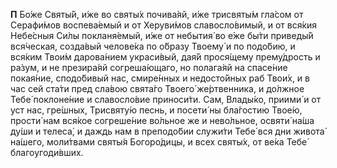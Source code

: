 **П** Бо́же Святы́й, и́же во святы́х почива́яй, и́же трисвяты́м гла́сом от Серафи́мов воспева́емый и от Херуви́мов славосло́вимый, и от вся́кия Небе́сныя Си́лы покланя́емый, и́же от небытия́ во е́же бы́ти приведы́й вся́ческая, созда́вый челове́ка по о́бразу Твоему́ и по подо́бию, и вся́ким Твои́м дарова́нием украси́вый, дая́й прося́щему прему́дрость и ра́зум, и не презира́яй согреша́ющаго, но полага́яй на спасе́ние покая́ние, сподо́бивый нас, смире́нных и недосто́йных раб Твои́х, и в час сей ста́ти пред сла́вою свята́го Твоего́ же́ртвенника, и до́лжное Тебе́ поклоне́ние и славосло́вие приноси́ти. Сам, Влады́ко, приими́ и от уст нас, гре́шных, Трисвяту́ю песнь, и посети́ ны бла́гостию Твое́ю, прости́ нам вся́кое согреше́ние во́льное же и нево́льное, освяти́ на́ша ду́ши и телеса́, и даждь нам в преподо́бии служи́ти Тебе́ вся дни живота́ на́шего, моли́твами святы́я Богоро́дицы, и всех святы́х, от ве́ка Тебе́ благоугоди́вших.
